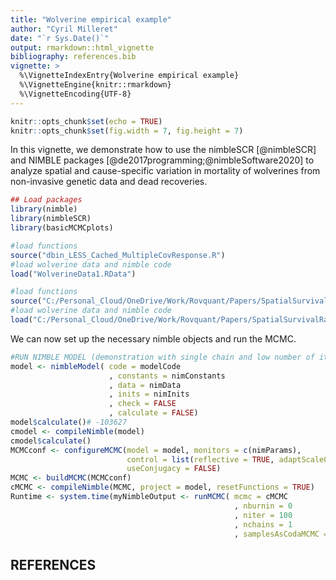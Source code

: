 ```yaml
---
title: "Wolverine empirical example"
author: "Cyril Milleret"
date: "`r Sys.Date()`"
output: rmarkdown::html_vignette
bibliography: references.bib
vignette: >
  %\VignetteIndexEntry{Wolverine empirical example}
  %\VignetteEngine{knitr::rmarkdown}
  %\VignetteEncoding{UTF-8}
---
```

  
```r
knitr::opts_chunk$set(echo = TRUE)
knitr::opts_chunk$set(fig.width = 7, fig.height = 7) 
```

In this vignette, we demonstrate how to use the nimbleSCR [@nimbleSCR] and NIMBLE packages [@de2017programming;@nimbleSoftware2020] to analyze spatial and cause-specific variation in mortality of wolverines from non-invasive genetic data and dead recoveries. 


```r
## Load packages
library(nimble)
library(nimbleSCR)
library(basicMCMCplots)
```


```r
#load functions 
source("dbin_LESS_Cached_MultipleCovResponse.R")
#load wolverine data and nimble code 
load("WolverineData1.RData")
```

```r
#load functions 
source("C:/Personal_Cloud/OneDrive/Work/Rovquant/Papers/SpatialSurvivalRates/Simulations/gitHubFiles/OPSCRSpatialSurvivalEcology/dbin_LESS_Cached_MultipleCovResponse.R")
#load wolverine data and nimble code 
load("C:/Personal_Cloud/OneDrive/Work/Rovquant/Papers/SpatialSurvivalRates/Simulations/gitHubFiles/OPSCRSpatialSurvivalEcology/WolverineData.RData")
```

We can now set up the necessary nimble objects and run the MCMC.  
```r
#RUN NIMBLE MODEL (demonstration with single chain and low number of iterations)
model <- nimbleModel( code = modelCode
                      , constants = nimConstants
                      , data = nimData
                      , inits = nimInits
                      , check = FALSE       
                      , calculate = FALSE)
model$calculate()# -103627
cmodel <- compileNimble(model)
cmodel$calculate()
MCMCconf <- configureMCMC(model = model, monitors = c(nimParams),
                          control = list(reflective = TRUE, adaptScaleOnly = TRUE),
                          useConjugacy = FALSE) 
MCMC <- buildMCMC(MCMCconf)
cMCMC <- compileNimble(MCMC, project = model, resetFunctions = TRUE)
Runtime <- system.time(myNimbleOutput <- runMCMC( mcmc = cMCMC
                                                  , nburnin = 0
                                                  , niter = 100
                                                  , nchains = 1
                                                  , samplesAsCodaMCMC = TRUE))

```


## REFERENCES
